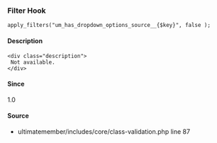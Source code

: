 
### Filter Hook    
    
```
apply_filters("um_has_dropdown_options_source__{$key}", false );
```

#### Description
    <div class="description">
     Not available.
    </div>

#### Since
<div class="description">
1.0
</div>

#### Source
  - <Link href="/developer/files/includes-core-class-validation#source-view.87">ultimatemember/includes/core/class-validation.php</Link> <Link href="/developer/files/includes-core-class-validation#source-view.87">line 87</Link>

